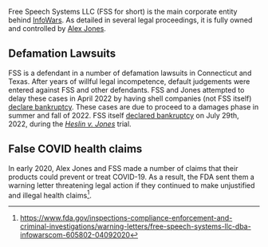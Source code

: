 Free Speech Systems LLC (FSS for short) is the main corporate entity behind [[InfoWars]]. As detailed in several legal proceedings, it is fully owned and controlled by [[Alex Jones]].

== Defamation Lawsuits ==

FSS is a defendant in a number of defamation lawsuits in Connecticut and Texas. After years of willful legal incompetence, default judgements were entered against FSS and other defendants. FSS and Jones attempted to delay these cases in April 2022 by having shell companies (not FSS itself) [[InfoW et. al. Bankruptcy Case|declare bankruptcy]]. These cases are due to proceed to a damages phase in summer and fall of 2022. FSS itself [[Free Speech Systems Bankruptcy Case|declared bankruptcy]] on July 29th, 2022, during the ''[[Texas Sandy Hook Lawsuit (Heslin v. Jones)|Heslin v. Jones]]'' trial.

== False COVID health claims ==

In early 2020, Alex Jones and FSS made a number of claims that their products could prevent or treat COVID-19. As a result, the FDA sent them a warning letter threatening legal action if they continued to make unjustified and illegal health claims<ref>https://www.fda.gov/inspections-compliance-enforcement-and-criminal-investigations/warning-letters/free-speech-systems-llc-dba-infowarscom-605802-04092020</ref>.